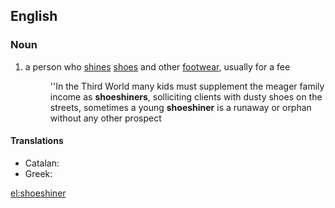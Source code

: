 ==English==

===Noun===
{{en-noun}}

# a person who [[shine]]s [[shoe]]s and other [[footwear]], usually for a fee
#:''In the Third World many kids must supplement the meager family income as '''shoeshiners''', solliciting clients with dusty shoes on the streets, sometimes a young '''shoeshiner''' is a runaway or orphan without any other prospect

====Translations====
* Catalan: {{t+|ca|enllustrador de sabates|m|}}
* Greek: {{t+|el|λούστρος|m|tr=loustros}}

[[el:shoeshiner]]